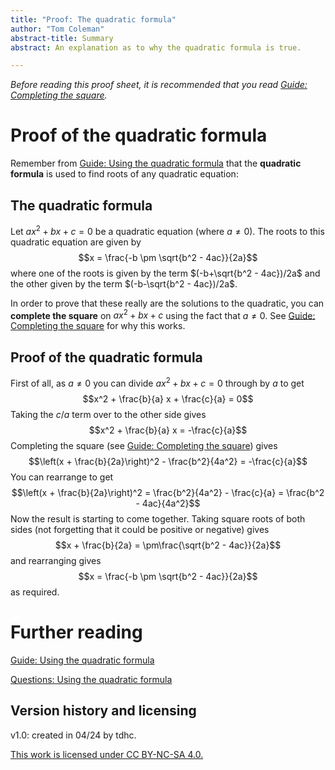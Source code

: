 ```yaml
---
title: "Proof: The quadratic formula"
author: "Tom Coleman"
abstract-title: Summary
abstract: An explanation as to why the quadratic formula is true.

---
```


*Before reading this proof sheet, it is recommended that you read [Guide: Completing the square](../studyguides/completingthesquare.qmd).*

# Proof of the quadratic formula {-}

Remember from [Guide: Using the quadratic formula](../studyguides/quadraticformula.qmd) that the **quadratic formula** is used to find roots of any quadratic equation:

::: {.callout-note}

## The quadratic formula

Let $ax^2 + bx + c = 0$ be a quadratic equation (where $a\neq 0$). The roots to this quadratic equation are given by
$$x = \frac{-b \pm \sqrt{b^2 - 4ac}}{2a}$$
where one of the roots is given by the term $(-b+\sqrt{b^2 - 4ac})/2a$ and the other given by the term $(-b-\sqrt{b^2 - 4ac})/2a$.

:::


In order to prove that these really are the solutions to the quadratic, you can **complete the square** on $ax^2 + bx + c$ using the fact that $a\neq 0$. See [Guide: Completing the square](../studyguides/completingthesquare.qmd) for why this works. 

## Proof of the quadratic formula

First of all, as $a\neq 0$ you can divide $ax^2 + bx + c = 0$ through by $a$ to get 
$$x^2 + \frac{b}{a} x + \frac{c}{a} = 0$$
Taking the $c/a$ term over to the other side gives
$$x^2 + \frac{b}{a} x = -\frac{c}{a}$$
Completing the square (see [Guide: Completing the square](../studyguides/completingthesquare.qmd)) gives
$$\left(x + \frac{b}{2a}\right)^2 - \frac{b^2}{4a^2} = -\frac{c}{a}$$
You can rearrange to get $$\left(x + \frac{b}{2a}\right)^2 = \frac{b^2}{4a^2} - \frac{c}{a} = \frac{b^2 - 4ac}{4a^2}$$ Now the result is starting to come together. Taking square roots of both sides (not forgetting that it could be positive or negative) gives
$$x + \frac{b}{2a} = \pm\frac{\sqrt{b^2 - 4ac}}{2a}$$
and rearranging gives
$$x = \frac{-b \pm \sqrt{b^2 - 4ac}}{2a}$$
as required.

# Further reading {-}

[Guide: Using the quadratic formula](../studyguides/quadraticformula.qmd)

[Questions: Using the quadratic formula](../questions/qs-quadraticformula.qmd)

## Version history and licensing {-}

v1.0: created in 04/24 by tdhc. 

[This work is licensed under CC BY-NC-SA 4.0.](https://creativecommons.org/licenses/by-nc-sa/4.0/?ref=chooser-v1)



